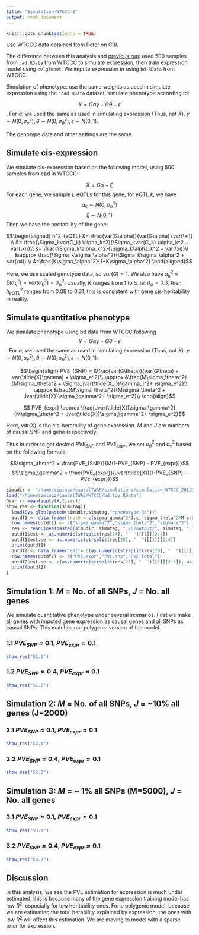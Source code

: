 ```yaml
---
title: "Simulation-WTCCC-2"
output: html_document
---
```


```r
knitr::opts_chunk$set(echo = TRUE)
```
Use WTCCC data obtained from Peter on CRI. 

The difference between this analysis and [previous run](simulation-WTCCC.html): used 500 samples from `cad.RData` from WTCCC to simulate expression, then train expression model using `cv.glmnet`. We impute expression in using `bd.RData` from WTCCC. 

Simulation of phenotype: use the same weights as used in simulate expression using the `'cad.RData` dataset, simulate phenotype according to:

$$Y = G\alpha\gamma + G\theta + \epsilon$$. For $\alpha$, we used the same as used in simulating expression (Thus, not $\tilde{X}$). $\gamma \sim N(0,\sigma_\gamma^2), \theta \sim N(0, \sigma_\theta^2), \epsilon \sim N (0,1)$.

The genotype data and other settings are the same.

## Simulate cis-expression 
We simulate cis-expression based on the following model, using 500 samples from cad in WTCCC:

$$ \tilde{X} = G\alpha + \xi$$
For each gene, we sample $L$ eQTLs for this gene, for eQTL $k$, we have
$$ \alpha_k \sim N(0,\sigma_\alpha^2) $$
$$ \xi \sim N(0,1) $$
Then we have the heritability of the gene: 

$$\begin{aligned}
h^2_{eQTL} &= \frac{var(G\alpha)}{var(G\alpha)+var(\xi)} \\
&= \frac{\Sigma_kvar(G_k) \alpha_k^2}{\Sigma_kvar(G_k) \alpha_k^2 + var(\xi)}\\
&=  \frac{\Sigma_k\alpha_k^2}{\Sigma_k\alpha_k^2 + var(\xi)}\\
&\approx \frac{\Sigma_k\sigma_\alpha^2}{\Sigma_k\sigma_\alpha^2 + var(\xi)} \\
&=\frac{K\sigma_\alpha^2}{1+K\sigma_\alpha^2}
\end{aligned}$$

Here, we use scaled genotype data, so $var(G)=1$. We also have $\alpha^2_k \approx E(\alpha_k^2)=var(\alpha_k^2)=\sigma_\alpha^2$. Usually, $K$ ranges from 1 to 5, let $\sigma_\alpha = 0.3$, then $h^2_{eQTL}$ ranges from 0.08 to 0.31, this is consistent with gene cis-heritability in reality.

## Simulate quantitative phenotype
We simulate phenotype using bd data from WTCCC following
$$Y = G\alpha\gamma + G\theta + \epsilon$$. For $\alpha$, we used the same as used in simulating expression (Thus, not $\tilde{X}$). $\gamma \sim N(0,\sigma_\gamma^2), \theta \sim N(0, \sigma_\theta^2), \epsilon \sim N (0,1)$.

$$\begin{align}
PVE_{SNP} = &\frac{var(G\theta)}{var(G\theta) + var(\tilde{X}\gamma) + \sigma_e^2}\\ 
\approx &\frac{M\sigma_\theta^2}{M\sigma_\theta^2 + \Sigma_jvar(\tilde{X_j})\gamma_j^2+ \sigma_e^2}\\ 
\approx &\frac{M\sigma_\theta^2}{M\sigma_\theta^2 + Jvar(\tilde{X})\sigma_\gamma^2+ \sigma_e^2}\\   
\end{align}$$

$$
PVE_{expr} \approx \frac{Jvar(\tilde{X})\sigma_\gamma^2}{M\sigma_\theta^2 + Jvar(\tilde{X})\sigma_\gamma^2+ \sigma_e^2}$$

Here, $var(\tilde{X})$ is the cis-heratbility of gene expression. $M$ and $J$ are numbers of causal SNP and gene respectively. 

Thus in order to get desired $PVE_{SNP}$ and $PVE_{expr}$, we set $\sigma_\theta^2$ and $\sigma_\gamma^2$ based on the following formula:

$$\sigma_\theta^2 = \frac{PVE_{SNP}}{M(1-PVE_{SNP} - PVE_{expr})}$$
$$\sigma_\gamma^2 = \frac{PVE_{expr}}{Jvar(\tilde{X})(1-PVE_{SNP} - PVE_{expr})}$$

```r
simudir <- "/home/simingz/causalTWAS/simulations/simulation_WTCCC_20191127/"
load("/home/simingz/causalTWAS/WTCCC/bd.toy.RData")
Gvar <- mean(apply(X,2,var))
show_res <- function(simutag){
  load(Sys.glob(paste0(simudir,simutag,"*phenotype.Rd")))
  outdf1 <- data.frame(truth = c(sigma_gamma^2*J.c, sigma_theta^2*M.c/Gvar , 1))
  row.names(outdf1) <- c("sigma_gamma^2","sigma_theta^2","sigma_e^2")
  res <- readLines(paste0(simudir, simutag, "_VC/output/", simutag, ".log.txt"))
  outdf1$est <- as.numeric(strsplit(res[24], "  ")[[1]][2:4])
  outdf1$est.se <- as.numeric(strsplit(res[25], "  ")[[1]][2:4])
  print(outdf1)
  outdf2 <- data.frame("est"= c(as.numeric(strsplit(res[20], "  ")[[1]][2:3]), as.numeric(strsplit(res[22], "=")[[1]][2])))
  row.names(outdf2) <- c("PVE.expr","PVE.snp","PVE.total")
  outdf2$est.se <- c(as.numeric(strsplit(res[21], "  ")[[1]][2:3]), as.numeric(strsplit(res[23], "=")[[1]][2]))
  print(outdf2)
}
```

## Simulation 1: $M$ = No. of all SNPs, $J$ = No. all genes
We simulate quantitative phenotype under several scenarios. First we make all genes with imputed gene expression as causal genes and all SNPs as causal SNPs. This matches our polygenic version of the model. 

### 1.1 $PVE_{SNP} \approx 0.1$, $PVE_{expr} \approx 0.1$
```r
show_res("S1.1")
```

### 1.2 $PVE_{SNP}\approx 0.4$, $PVE_{expr}\approx 0.1$
```r
show_res("S1.2")
```

## Simulation 2: $M$ = No. of all SNPs, $J$ = ~10% all genes (J=2000)

### 2.1 $PVE_{SNP} \approx 0.1$, $PVE_{expr} \approx 0.1$
```r
show_res("S2.1")
```

### 2.2 $PVE_{SNP} \approx 0.4$, $PVE_{expr} \approx 0.1$
```r
show_res("S2.2")
```
## Simulation 3: $M$ = ~ 1% all SNPs (M=5000), $J$ = No. all genes

### 3.1 $PVE_{SNP} \approx 0.1$, $PVE_{expr} \approx 0.1$ 
```r
show_res("S3.1")
```

### 3.2 $PVE_{SNP} \approx 0.4$, $PVE_{expr} \approx 0.1$
```r
show_res("S3.2")
```

## Discussion
In this analysis, we see the PVE estimation for expression is much under estimated, this is because many of the gene expression training model has low $R^2$, especially for low heritability ones. For a polygenic model, because we are estimating the total herability explained by expression, the ones with low $R^2$ will affect this estimation. We are moving to model with a sparse prior for expression.




